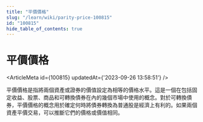 ```yaml
---
title: "平價價格"
slug: "/learn/wiki/parity-price-100815"
id: "100815"
hide_table_of_contents: true
---
```



# 平價價格

<ArticleMeta id={100815} updatedAt={'2023-09-26 13:58:51'} />
<div className='border-solid border-b border-t-0 my-4 border-[var(--ifm-color-gray-300)]' />

平價價格是指將兩個資產或證券的價值設定為相等的價格水平。這是一個在包括固定收益、股票、商品和可轉換債券在內的幾個市場中使用的概念。對於可轉換債券，平價價格的概念用於確定何時將債券轉換為普通股是經濟上有利的。如果兩個資產平價交易，可以推斷它們的價格或價值相同。
